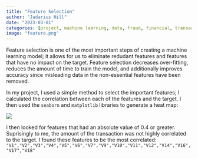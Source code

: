 ```yaml
---
title: "Feature Selection"
author: "Jadarius Hill"
date: "2023-03-01"
categories: [project, machine learning, data, fraud, financial, transactions, credit cards, feature selection, heat map]
image: "feature.png"
---
```


Feature selection is one of the most important steps of creating a machine learning model; it allows for us to eliminate redudant features and features that have no impact on the target. Feature selection decreases over-fitting, reduces the amount of time to train the model, and additionally improves accuracy since misleading data in the non-essential features have been removed.

In my project, I used a simple method to select the important features; I calculated the correlation between each of the features and the target. I then used the `seaborn` and `matplotlib` libraries to generate a heat map:

![](heatmap.png)

I then looked for features that had an absolute value of 0.4 or greater. Suprisingly to me, the amount of the transaction was not highly correlated to the target. I found these features to be the most correlated: `"V1","V2","V3","V4","V5","V6","V7","V9","V10","V11","V12","V14","V16","V17","V18"`